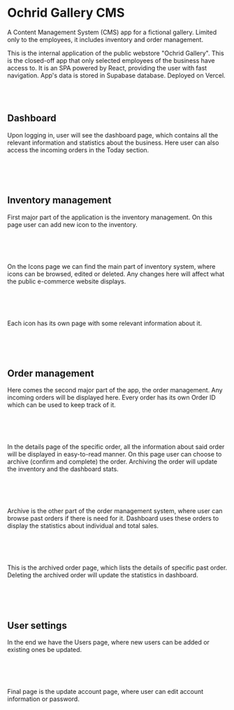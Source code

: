 

# Ochrid Gallery CMS

A Content Management System (CMS) app for a fictional gallery. Limited only to the employees, it includes inventory and order management.

<HeroImage image={OchridGalleryCMSImg} title="Ochrid Gallery CMS" />

This is the internal application of the public webstore "Ochrid Gallery". This is the closed-off app that only selected employees of the business have access to. It is an SPA powered by React, providing the user with fast navigation. App's data is stored in Supabase database. Deployed on Vercel.

<br />
<br />

## Dashboard

Upon logging in, user will see the dashboard page, which contains all the relevant
information and statistics about the business. Here user can also access the incoming
orders in the Today section.

<br />

<ArticleImage image={CmsImg1} alt="Dashboard" />

<br />
<br />

## Inventory management

First major part of the application is the inventory management. On this page user can add new icon to the inventory.

<br />

<ArticleImage image={CmsImg2} alt="Inventory management" />

<br />
<br />

On the Icons page we can find the main part of inventory system, where icons can be browsed, edited or deleted. Any changes here will affect what the public e-commerce website displays.

<br />

<ArticleImage image={CmsImg3} alt="Icons page" />

<br />
<br />

Each icon has its own page with some relevant information about it.

<br />

<ArticleImage image={CmsImg4} alt="Icon details" />

<br />
<br />

## Order management

Here comes the second major part of the app, the order management. Any incoming orders will be displayed here. Every order has its own Order ID which can be used to keep track of it.

<br />

<ArticleImage image={CmsImg5} alt="Orders page" />

<br />
<br />

In the details page of the specific order, all the information about said order will be displayed in easy-to-read manner. On this page user can choose to archive (confirm and complete) the order. Archiving the order will update the inventory and the dashboard stats.

<br />

<ArticleImage image={CmsImg6} alt="Order page" />

<br />
<br />

Archive is the other part of the order management system, where user can browse past orders if there is need for it. Dashboard uses these orders to display the statistics about individual and total sales.

<br />

<ArticleImage image={CmsImg7} alt="Archive" />

<br />
<br />

This is the archived order page, which lists the details of specific past order. Deleting the archived order will update the statistics in dashboard.

<br />

<ArticleImage image={CmsImg8} alt="Archived order" />

<br />
<br />

## User settings

In the end we have the Users page, where new users can be added or existing ones be updated.

<br />

<ArticleImage image={CmsImg9} alt="Users page" />

<br />
<br />

Final page is the update account page, where user can edit account information or password.

<br />

<ArticleImage image={CmsImg10} alt="Update user page" />

<br />
